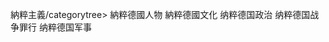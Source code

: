 {{multicol}}
<categorytree>納粹主義/categorytree>
{{multicol-break}}
<categorytree>納粹德國人物‎</categorytree>
<categorytree>納粹德國文化</categorytree>
<categorytree>纳粹德国政治‎</categorytree>
{{multicol-break}}
<categorytree>纳粹德国战争罪行</categorytree>
<categorytree>纳粹德国军事‎</categorytree>
{{multicol-end}}